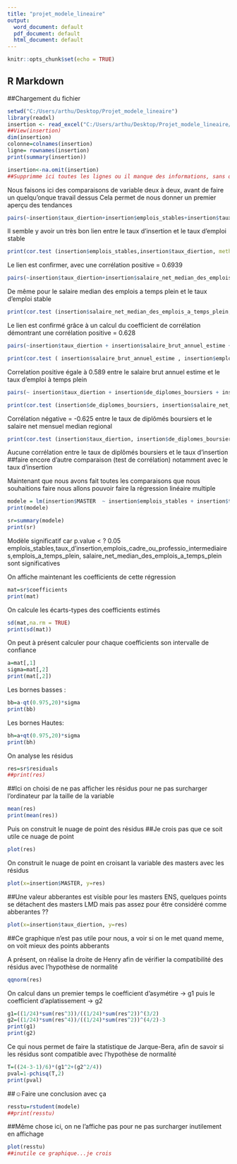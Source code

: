 ```yaml
---
title: "projet_modele_lineaire"
output:
  word_document: default
  pdf_document: default
  html_document: default
---
```


```r
knitr::opts_chunk$set(echo = TRUE)
```

## R Markdown

##Chargement du fichier
```r
setwd("C:/Users/arthu/Desktop/Projet_modele_lineaire")
library(readxl)
insertion <- read_excel("C:/Users/arthu/Desktop/Projet_modele_lineaire/sa_msule.xlsx")
##View(insertion)
dim(insertion)
colonne=colnames(insertion)
ligne= rownames(insertion)
print(summary(insertion))

insertion<-na.omit(insertion)
##Supprimme ici toutes les lignes ou il manque des informations, sans quoi cela provoque des erreurs plus loin dans le travail
```

Nous faisons ici des comparaisons de variable deux à deux, avant de faire un quelqu'onque travail dessus
Cela permet de nous donner un premier aperçu des tendances

```r
pairs(~insertion$taux_diertion+insertion$emplois_stables+insertion$taux_de_chomage_regional)
```

Il semble y avoir un très bon lien entre le taux d'insertion et le taux d'emploi stable

```r
print(cor.test (insertion$emplois_stables,insertion$taux_diertion, method = "pearson"))
```

Le lien est confirmer, avec une corrélation positive = 0.6939

```r
pairs(~insertion$taux_diertion+insertion$salaire_net_median_des_emplois_a_temps_plein+insertion$emplois_stables)
```

De même pour le salaire median des emplois a temps plein et le taux d'emploi stable

```r
print(cor.test (insertion$salaire_net_median_des_emplois_a_temps_plein,insertion$emplois_stables, method = "pearson"))
```

Le lien est confirmé grâce à un calcul du coefficient de corrélation démontrant une corrélation positive = 0.628

```r
pairs(~insertion$taux_diertion + insertion$salaire_brut_annuel_estime + insertion$emplois_a_temps_plein )
```
```r
print(cor.test ( insertion$salaire_brut_annuel_estime , insertion$emplois_a_temps_plein, method = "pearson"))
```

Correlation positive égale à 0.589 entre le salaire brut annuel estime et le taux d'emploi à temps plein

```r
pairs(~ insertion$taux_diertion + insertion$de_diplomes_boursiers + insertion$salaire_net_meuel_median_regional)
```
```r
print(cor.test (insertion$de_diplomes_boursiers, insertion$salaire_net_meuel_median_regional, method = "pearson"))
```

Corrélation négative = -0.625 entre le taux de diplômés boursiers et le salaire net mensuel median regional

```r
print(cor.test (insertion$taux_diertion, insertion$de_diplomes_boursiers, method = "pearson"))
```

Aucune corrélation entre le taux de diplômés boursiers et le taux d'insertion
##faire encore d'autre comparaison (test de corrélation) notamment avec le taux d'insertion

Maintenant que nous avons fait toutes les comparaisons que nous souhaitions faire nous allons pouvoir faire la régression linéaire multiple

```r
modele = lm(insertion$MASTER  ~ insertion$emplois_stables + insertion$taux_diertion+ insertion$emplois_cadre_ou_professio_intermediaires+ insertion$emplois_a_temps_plein+ insertion$salaire_net_median_des_emplois_a_temps_plein+ + insertion$de_diplomes_boursiers,data=insertion)
print(modele)
```

```r
sr=summary(modele)
print(sr)
```

Modèle significatif car p.value < ? 0.05
emplois_stables,taux_d'insertion,emplois_cadre_ou_professio_intermediaires,emplois_a_temps_plein, salaire_net_median_des_emplois_a_temps_plein sont significatives

On affiche maintenant les coefficients de cette régression

```r
mat=sr$coefficients
print(mat)
```

On calcule les écarts-types des coefficients estimés

```r
sd(mat,na.rm = TRUE)
print(sd(mat))
```

On peut à présent calculer pour chaque coefficients son intervalle de confiance

```r
a=mat[,1]
sigma=mat[,2]
print(mat[,2])
```
Les bornes basses :

```r
bb=a-qt(0.975,20)*sigma
print(bb)
```

Les bornes Hautes:

```r
bh=a+qt(0.975,20)*sigma
print(bh)
```

On analyse les résidus

```r
res=sr$residuals
##print(res)
```

##Ici on choisi de ne pas afficher les résidus pour ne pas surcharger l'ordinateur par la taille de la variable

```r
mean(res)
print(mean(res))
```

Puis on construit le nuage de point des résidus
##Je crois pas que ce soit utile ce nuage de point
```r
plot(res)
```

On construit le nuage de point en croisant la variable des masters avec les résidus 

```r
plot(x=insertion$MASTER, y=res)
```

##Une valeur abberantes est visible pour les masters ENS, quelques points se détachent des masters LMD mais pas assez pour être considéré comme abberantes ??

```r
plot(x=insertion$taux_diertion, y=res)
```

##Ce graphique n'est pas utile pour nous, a voir si on le met quand meme, on voit mieux des points abberants

A présent, on réalise la droite de Henry afin de vérifier la compatibilité des résidus avec l'hypothèse de normalité 

```r
qqnorm(res)
```

On calcul dans un premier temps le coefficient d'asymétire -> g1
puis le coefficient d'aplatissement -> g2
```r
g1=((1/24)*sum(res^3))/((1/24)*sum(res^2))^(3/2)
g2=((1/24)*sum(res^4))/((1/24)*sum(res^2))^(4/2)-3
print(g1)
print(g2)
```

Ce qui nous permet de faire la statistique de Jarque-Bera, afin de savoir si les résidus sont compatible avec l'hypothèse de normalité

```r
T=((24-3-1)/6)*(g1^2+(g2^2/4))
pval=1-pchisq(T,2)
print(pval)
```

##☺Faire une conclusion avec ça

```r
resstu=rstudent(modele)
##print(resstu)
```

##Même chose ici, on ne l'affiche pas pour ne pas surcharger inutilement en affichage

```r
plot(resstu)
##inutile ce graphique...je crois
```

